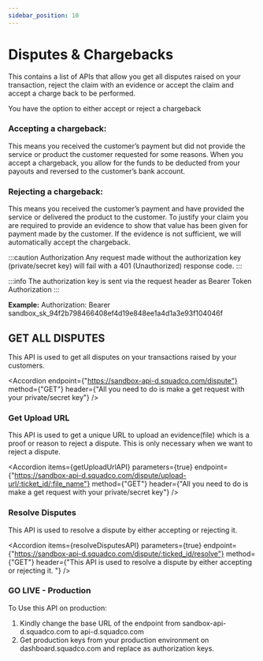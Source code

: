 ```yaml
---
sidebar_position: 10
---
```



# Disputes & Chargebacks

<p className="text-[#8899a8] font-normal text-xl">This contains a list of  APIs that allow you get all disputes raised on your transaction, reject the claim with an evidence or accept the claim and accept a charge back to be performed.
</p>

You have the option to either accept or reject a chargeback

### Accepting a chargeback:  
This means you received the customer’s payment but did not provide the service or product the customer requested for some reasons. When you accept a chargeback, you allow for the funds to be deducted from your payouts and reversed to the customer’s bank account.

### Rejecting a chargeback: 
This means you received the customer’s payment and have provided the service or delivered the product to the customer.  To justify your claim you are required to provide an evidence to show that value has been given for payment made by the customer. If the evidence is not sufficient, we will automatically accept the chargeback.

:::caution Authorization
Any request made without the authorization key (private/secret key) will fail with a 401 (Unauthorized) response code.
:::

:::info
The authorization key is sent via the request header as Bearer Token Authorization
:::

**Example:**
Authorization: Bearer sandbox_sk_94f2b798466408ef4d19e848ee1a4d1a3e93f104046f

## GET ALL DISPUTES
This API is used to get all disputes on your transactions raised by your customers.

<Accordion 
    endpoint={"https://sandbox-api-d.squadco.com/dispute"} 
    method={"GET"} 
    header={"All you need to do is  make a get request with your private/secret key"} 
/>

<AccordionCode items={getAllDisputesResponse}/>

### Get Upload URL
This API is used to get a unique URL to upload an evidence(file) which is a proof or reason to reject a dispute. This is only necessary when we want to reject a dispute.

<Accordion 
    items={getUploadUrlAPI} 
    parameters={true} 
    endpoint={"https://sandbox-api-d.squadco.com/dispute/upload-url/:ticket_id/:file_name"} 
    method={"GET"} 
    header={"All you need to do is  make a get request with your private/secret key"} 
/>


### Resolve Disputes
This API is used to resolve a dispute by either accepting or rejecting it.

<Accordion 
    items={resolveDisputesAPI} 
    parameters={true} 
    endpoint={"https://sandbox-api-d.squadco.com/dispute/:ticked_id/resolve"} 
    method={"GET"} 
    header={"This API is used to resolve a dispute by either accepting or rejecting it. "} 
/>


### GO LIVE - Production
To Use this API on production:
1. Kindly change the base URL of the endpoint from sandbox-api-d.squadco.com to api-d.squadco.com
2. Get production keys from your production environment on dashboard.squadco.com and replace as authorization keys.
